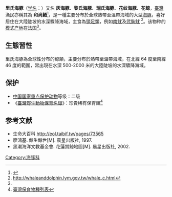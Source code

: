 {{speciesbox
| genus = Grampus
| species = griseus
| status = LC
| status_system = iucn3.1
| status_ref = <ref>{{Cite web|title=The IUCN Red List of Threatened Species 2018: Grampus griseus (Risso's Dolphin)|url=https://www.iucnredlist.org/species/9461/50356660|accessdate=|author=Kiszka J, Braulik G|date=2020-05-06|format=|publisher=|language=en}}</ref>
| image = risso's_dolphin.jpg
| image_width = 250
| image2 = Risso's dolphin size.svg
| image2_width = 250
| image2_caption = 与普通成人体型比较
| authority = (G. Cuvier, 1812)<ref name='id564'>{{cite web| url =http://www.bioinfo.cn/db05/BjdwSpecies.php?action=view&id=564| title =灰海豚| work =《中国动物物种编目数据库》| publisher =中国科学院微生物研究所| author =中国科学院动物研究所| accessdate =2009-03-27| deadurl =yes| archiveurl =https://web.archive.org/web/20160305084744/http://www.bioinfo.cn/db05/BjdwSpecies.php?action=view&id=564| archivedate =2016-03-05}}</ref>
| range_map = Grampus griseus distribution.png
| parent_authority = [[John_Edward_Gray|Gray]], 1828 <ref>{{Cite WoRMS |author=William Perrin |year=2014 |title=''Grampus'' Gray, 1828 |db=Cetacea |id=137018 |accessdate=March 16, 2015}}</ref>
}}

'''里氏海豚'''（[[学名|学名]]：{{lang|la|''Grampus griseus''}}）又名 '''灰海豚'''、'''黎氏海豚'''、'''瑞氏海豚'''、'''花纹海豚'''、'''花鲸'''，[[臺灣|臺灣]]漁民亦稱其為 '''和尚鯃'''<ref>{{cite web |url=http://www.whale.org.tw/index.php?option=com_content&task=view&id=98&Itemid=93 |title=存档副本 |accessdate=2014-10-05 |deadurl=yes |archiveurl=https://web.archive.org/web/20141006073643/http://www.whale.org.tw/index.php?option=com_content&task=view&id=98&Itemid=93 |archivedate=2014-10-06 }}</ref>，是一種主要分布於全球熱帶至溫帶海域的大型[[海豚|海豚]]，喜好居住在大陸陡坡的水深驟降海域，主食為[[頭足類|頭足類]]，例如[[南魷|南魷]]及[[武裝魷|武裝魷]] <ref>http://whaleanddolphin.lym.gov.tw/whale_c.html</ref>。该物种的[[模式产地|模式产地]]在[[法国|法国]]<ref name='id564'/>。

== 生態習性 ==
里氏海豚為全球性分布的鯨類，主要分布於熱帶至溫帶海域，在北緯 64 度至南緯 46 度的範圍，常出現在水深 500-2000 米的大陸陡坡的水深驟降海域。

== 保护 ==
* [[中國國家重點保護野生動物名錄|中国国家重点保护动物]]等级：二级
* 《[[臺灣野生動物保育名錄|臺灣野生動物保育名錄]]》：珍貴稀有保育類<ref>[[:台灣保育物種列表|臺灣保育物種列表]]</ref>

== 参考文献 ==
{{reflist}}
*生命大百科 http://eol.taibif.tw/pages/73565
*廖鴻基. 鯨生鯨世[M]. 晨星出版社, 1997.
*黑潮海洋文教基金會. 花蓮賞鯨地圖[M]. 晨星出版社, 2002.
{{齒鯨小目|D.}}
{{Cetacea}}
{{Taxonbar|from=Q203897}}

[[Category:海豚科|Category:海豚科]]

{{鲸目小作品}}